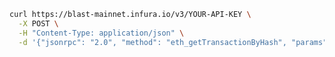 
<Tabs>
  <TabItem value="cURL">

```bash
curl https://blast-mainnet.infura.io/v3/YOUR-API-KEY \
  -X POST \
  -H "Content-Type: application/json" \
  -d '{"jsonrpc": "2.0", "method": "eth_getTransactionByHash", "params": ["0xbb3a336e3f823ec18197f1e13ee875700f08f03e2cab75f0d0b118dabb44cba0"], "id": 1}'
```

  </TabItem>
</Tabs>
